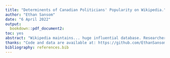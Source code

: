 ```yaml
---
title: "Determinents of Canadian Politicians' Popularity on Wikipedia."
author: "Ethan Sansom"
date: "6 April 2022"
output:
  bookdown::pdf_document2:
toc: yes
abstract: "Wikipedia maintains... huge influential database. Researchers are increasingly interested in the ability of Wikipedia to predeict election outcomes and political feels... This paper investigates. It is shown that blank, blank, and blank garner more pageviews."
thanks: "Code and data are available at: https://github.com/EthanSansom/wikipoliticians"
bibliography: references.bib
---
```



